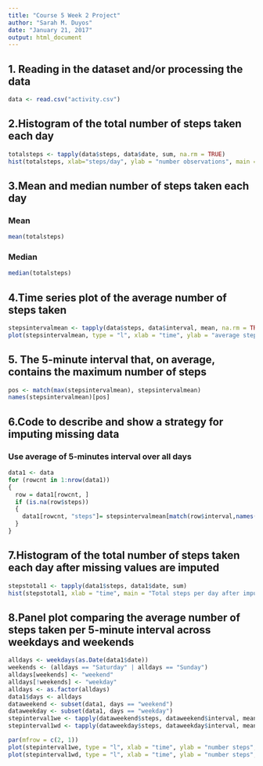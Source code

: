 ```yaml
---
title: "Course 5 Week 2 Project"
author: "Sarah M. Duyos"
date: "January 21, 2017"
output: html_document
---
```


## 1. Reading in the dataset and/or processing the data

```r
data <- read.csv("activity.csv")
```
## 2.Histogram of the total number of steps taken each day

```r
totalsteps <- tapply(data$steps, data$date, sum, na.rm = TRUE)
hist(totalsteps, xlab="steps/day", ylab = "number observations", main = "Frequency of Steps per Day", breaks = 10)
```


## 3.Mean and median number of steps taken each day

### Mean
```r
mean(totalsteps)
```

### Median

```r
median(totalsteps)
```

## 4.Time series plot of the average number of steps taken

```r
stepsintervalmean <- tapply(data$steps, data$interval, mean, na.rm = TRUE)
plot(stepsintervalmean, type = "l", xlab = "time", ylab = "average steps", main = "Average of steps by 5-minute intervals")
```

## 5. The 5-minute interval that, on average, contains the maximum number of steps

```r
pos <- match(max(stepsintervalmean), stepsintervalmean)
names(stepsintervalmean)[pos]
```

## 6.Code to describe and show a strategy for imputing missing data

### Use average of 5-minutes interval over all days

```r
data1 <- data
for (rowcnt in 1:nrow(data1)) 
{
  row = data1[rowcnt, ]
  if (is.na(row$steps)) 
  {
    data1[rowcnt, "steps"]= stepsintervalmean[match(row$interval,names(stepsintervalmean))]
  }
}
```

## 7.Histogram of the total number of steps taken each day after missing values are imputed

```r
stepstotal1 <- tapply(data1$steps, data1$date, sum)
hist(stepstotal1, xlab = "time", main = "Total steps per day after imputing values")
```


## 8.Panel plot comparing the average number of steps taken per 5-minute interval across weekdays and weekends

```r
alldays <- weekdays(as.Date(data1$date))
weekends <- (alldays == "Saturday" | alldays == "Sunday")
alldays[weekends] <- "weekend"
alldays[!weekends] <- "weekday"
alldays <- as.factor(alldays)
data1$days <- alldays
dataweekend <- subset(data1, days == "weekend")
dataweekday <- subset(data1, days == "weekday")
stepinterval1we <- tapply(dataweekend$steps, dataweekend$interval, mean)
stepinterval1wd <- tapply(dataweekday$steps, dataweekday$interval, mean)

par(mfrow = c(2, 1))
plot(stepinterval1we, type = "l", xlab = "time", ylab = "number steps", main = "Average number steps (5-min interval) Weekend")
plot(stepinterval1wd, type = "l", xlab = "time", ylab = "number steps", main = "Average number steps (5-min interval) Weekday")
```

